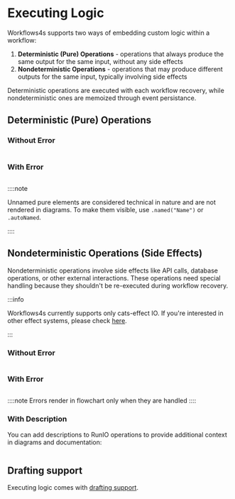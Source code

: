 
# Executing Logic

Workflows4s supports two ways of embedding custom logic within a workflow:
1. **Deterministic (Pure) Operations** - operations that always produce the same output for the same input, without any side effects
2. **Nondeterministic Operations** - operations that may produce different outputs for the same input, typically involving side effects

Deterministic operations are executed with each workflow recovery,
while nondeterministic ones are memoized through event persistance.

## Deterministic (Pure) Operations

### Without Error

```scala file=./main/scala/workflows4s/example/docs/PureExample.scala start=start_withoutError end=end_withoutError
```

<OperationOutputs name="pure"/>

### With Error

```scala file=./main/scala/workflows4s/example/docs/PureExample.scala start=start_withError end=end_withError
```

<OperationOutputs name="pure-error"/>

::::note

Unnamed pure elements are considered technical in nature and are not rendered in diagrams.
To make them visible, use `.named("Name")` or `.autoNamed`.

::::

## Nondeterministic Operations (Side Effects)

Nondeterministic operations involve side effects like API calls, database operations, or other external interactions.
These operations need special handling because they shouldn't be re-executed during workflow recovery.

:::info

Workflows4s currently supports only cats-effect IO. If you're interested in other effect systems, please check [here](https://github.com/business4s/workflows4s/issues/59).

:::

### Without Error

```scala file=./main/scala/workflows4s/example/docs/RunIOExample.scala start=start_withoutError end=end_withoutError
```

<OperationOutputs name="run-io"/>

### With Error

```scala file=./main/scala/workflows4s/example/docs/RunIOExample.scala start=start_withError end=end_withError
```

<OperationOutputs name="run-io-error"/>

::::note
Errors render in flowchart only when they are handled
::::

### With Description

You can add descriptions to RunIO operations to provide additional context in diagrams and documentation:

```scala file=./main/scala/workflows4s/example/docs/RunIOExample.scala start=start_withDescription end=end_withDescription
```

<OperationOutputs name="run-io-description"/>

## Drafting support

Executing logic comes with [drafting support](20-drafting.mdx).

```scala file=./main/scala/workflows4s/example/docs/draft/DraftStepExample.scala start=start_doc end=end_doc
```
